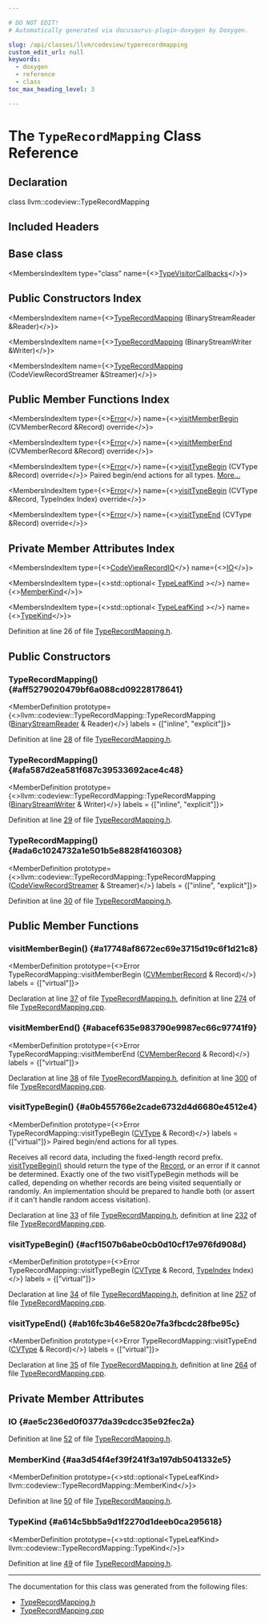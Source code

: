 ```yaml
---

# DO NOT EDIT!
# Automatically generated via docusaurus-plugin-doxygen by Doxygen.

slug: /api/classes/llvm/codeview/typerecordmapping
custom_edit_url: null
keywords:
  - doxygen
  - reference
  - class
toc_max_heading_level: 3

---
```





# The `TypeRecordMapping` Class Reference

<DoxygenPage pluginConfig={pluginConfig}>



## Declaration

<CodeBlock>class llvm::codeview::TypeRecordMapping</CodeBlock>

## Included Headers

<IncludesList>
<IncludesListItem
  filePath="llvm/DebugInfo/CodeView/TypeRecordMapping.h"
  permalink="/docs/api/files/include/include/llvm/include/llvm/debuginfo/include/llvm/debuginfo/codeview/typerecordmapping-h"
  isLocal="true" />
</IncludesList>

## Base class

<MembersIndex>

<MembersIndexItem
  type="class"
  name={<><a href="/docs/api/classes/llvm/codeview/typevisitorcallbacks">TypeVisitorCallbacks</a></>}>
</MembersIndexItem>

</MembersIndex>

## Public Constructors Index

<MembersIndex>

<MembersIndexItem
  name={<><a href="#aff5279020479bf6a088cd09228178641">TypeRecordMapping</a> (BinaryStreamReader &amp;Reader)</>}>
</MembersIndexItem>

<MembersIndexItem
  name={<><a href="#afa587d2ea581f687c39533692ace4c48">TypeRecordMapping</a> (BinaryStreamWriter &amp;Writer)</>}>
</MembersIndexItem>

<MembersIndexItem
  name={<><a href="#ada6c1024732a1e501b5e8828f4160308">TypeRecordMapping</a> (CodeViewRecordStreamer &amp;Streamer)</>}>
</MembersIndexItem>

</MembersIndex>

## Public Member Functions Index

<MembersIndex>

<MembersIndexItem
  type={<><a href="/docs/api/classes/llvm/error">Error</a></>}
  name={<><a href="#a17748af8672ec69e3715d19c6f1d21c8">visitMemberBegin</a> (CVMemberRecord &amp;Record) override</>}>
</MembersIndexItem>

<MembersIndexItem
  type={<><a href="/docs/api/classes/llvm/error">Error</a></>}
  name={<><a href="#abacef635e983790e9987ec66c97741f9">visitMemberEnd</a> (CVMemberRecord &amp;Record) override</>}>
</MembersIndexItem>

<MembersIndexItem
  type={<><a href="/docs/api/classes/llvm/error">Error</a></>}
  name={<><a href="#a0b455766e2cade6732d4d6680e4512e4">visitTypeBegin</a> (CVType &amp;Record) override</>}>
Paired begin/end actions for all types. <a href="#a0b455766e2cade6732d4d6680e4512e4">More...</a>
</MembersIndexItem>

<MembersIndexItem
  type={<><a href="/docs/api/classes/llvm/error">Error</a></>}
  name={<><a href="#acf1507b6abe0cb0d10cf17e976fd908d">visitTypeBegin</a> (CVType &amp;Record, TypeIndex Index) override</>}>
</MembersIndexItem>

<MembersIndexItem
  type={<><a href="/docs/api/classes/llvm/error">Error</a></>}
  name={<><a href="#ab16fc3b46e5820e7fa3fbcdc28fbe95c">visitTypeEnd</a> (CVType &amp;Record) override</>}>
</MembersIndexItem>

</MembersIndex>

## Private Member Attributes Index

<MembersIndex>

<MembersIndexItem
  type={<><a href="/docs/api/classes/llvm/codeview/codeviewrecordio">CodeViewRecordIO</a></>}
  name={<><a href="#ae5c236ed0f0377da39cdcc35e92fec2a">IO</a></>}>
</MembersIndexItem>

<MembersIndexItem
  type={<>std::optional&lt; <a href="/docs/api/namespaces/llvm/codeview/#a945d5dcbe78d400d17656726e2f6089b">TypeLeafKind</a> &gt;</>}
  name={<><a href="#aa3d54f4ef39f241f3a197db5041332e5">MemberKind</a></>}>
</MembersIndexItem>

<MembersIndexItem
  type={<>std::optional&lt; <a href="/docs/api/namespaces/llvm/codeview/#a945d5dcbe78d400d17656726e2f6089b">TypeLeafKind</a> &gt;</>}
  name={<><a href="#a614c5bb5a9d1f2270d1deeb0ca295618">TypeKind</a></>}>
</MembersIndexItem>

</MembersIndex>


Definition at line 26 of file <a href="/docs/api/files/include/include/llvm/include/llvm/debuginfo/include/llvm/debuginfo/codeview/typerecordmapping-h">TypeRecordMapping.h</a>.

<SectionDefinition>

## Public Constructors

### TypeRecordMapping() {#aff5279020479bf6a088cd09228178641}

<MemberDefinition
  prototype={<>llvm::codeview::TypeRecordMapping::TypeRecordMapping (<a href="/docs/api/classes/llvm/binarystreamreader">BinaryStreamReader</a> &amp; Reader)</>}
  labels = {["inline", "explicit"]}>

Definition at line <a href="/docs/api/files/include/include/llvm/include/llvm/debuginfo/include/llvm/debuginfo/codeview/typerecordmapping-h/#l00028">28</a> of file <a href="/docs/api/files/include/include/llvm/include/llvm/debuginfo/include/llvm/debuginfo/codeview/typerecordmapping-h">TypeRecordMapping.h</a>.
</MemberDefinition>

### TypeRecordMapping() {#afa587d2ea581f687c39533692ace4c48}

<MemberDefinition
  prototype={<>llvm::codeview::TypeRecordMapping::TypeRecordMapping (<a href="/docs/api/classes/llvm/binarystreamwriter">BinaryStreamWriter</a> &amp; Writer)</>}
  labels = {["inline", "explicit"]}>

Definition at line <a href="/docs/api/files/include/include/llvm/include/llvm/debuginfo/include/llvm/debuginfo/codeview/typerecordmapping-h/#l00029">29</a> of file <a href="/docs/api/files/include/include/llvm/include/llvm/debuginfo/include/llvm/debuginfo/codeview/typerecordmapping-h">TypeRecordMapping.h</a>.
</MemberDefinition>

### TypeRecordMapping() {#ada6c1024732a1e501b5e8828f4160308}

<MemberDefinition
  prototype={<>llvm::codeview::TypeRecordMapping::TypeRecordMapping (<a href="/docs/api/classes/llvm/codeview/codeviewrecordstreamer">CodeViewRecordStreamer</a> &amp; Streamer)</>}
  labels = {["inline", "explicit"]}>

Definition at line <a href="/docs/api/files/include/include/llvm/include/llvm/debuginfo/include/llvm/debuginfo/codeview/typerecordmapping-h/#l00030">30</a> of file <a href="/docs/api/files/include/include/llvm/include/llvm/debuginfo/include/llvm/debuginfo/codeview/typerecordmapping-h">TypeRecordMapping.h</a>.
</MemberDefinition>

</SectionDefinition>

<SectionDefinition>

## Public Member Functions

### visitMemberBegin() {#a17748af8672ec69e3715d19c6f1d21c8}

<MemberDefinition
  prototype={<>Error TypeRecordMapping::visitMemberBegin (<a href="/docs/api/structs/llvm/codeview/cvmemberrecord">CVMemberRecord</a> &amp; Record)</>}
  labels = {["virtual"]}>

Declaration at line <a href="/docs/api/files/include/include/llvm/include/llvm/debuginfo/include/llvm/debuginfo/codeview/typerecordmapping-h/#l00037">37</a> of file <a href="/docs/api/files/include/include/llvm/include/llvm/debuginfo/include/llvm/debuginfo/codeview/typerecordmapping-h">TypeRecordMapping.h</a>, definition at line <a href="/docs/api/files/lib/lib/debuginfo/lib/debuginfo/codeview/typerecordmapping-cpp/#l00274">274</a> of file <a href="/docs/api/files/lib/lib/debuginfo/lib/debuginfo/codeview/typerecordmapping-cpp">TypeRecordMapping.cpp</a>.
</MemberDefinition>

### visitMemberEnd() {#abacef635e983790e9987ec66c97741f9}

<MemberDefinition
  prototype={<>Error TypeRecordMapping::visitMemberEnd (<a href="/docs/api/structs/llvm/codeview/cvmemberrecord">CVMemberRecord</a> &amp; Record)</>}
  labels = {["virtual"]}>

Declaration at line <a href="/docs/api/files/include/include/llvm/include/llvm/debuginfo/include/llvm/debuginfo/codeview/typerecordmapping-h/#l00038">38</a> of file <a href="/docs/api/files/include/include/llvm/include/llvm/debuginfo/include/llvm/debuginfo/codeview/typerecordmapping-h">TypeRecordMapping.h</a>, definition at line <a href="/docs/api/files/lib/lib/debuginfo/lib/debuginfo/codeview/typerecordmapping-cpp/#l00300">300</a> of file <a href="/docs/api/files/lib/lib/debuginfo/lib/debuginfo/codeview/typerecordmapping-cpp">TypeRecordMapping.cpp</a>.
</MemberDefinition>

### visitTypeBegin() {#a0b455766e2cade6732d4d6680e4512e4}

<MemberDefinition
  prototype={<>Error TypeRecordMapping::visitTypeBegin (<a href="/docs/api/namespaces/llvm/codeview/#a238eda31f74c0f0f3224f71b50b7d165">CVType</a> &amp; Record)</>}
  labels = {["virtual"]}>
Paired begin/end actions for all types.

Receives all record data, including the fixed-length record prefix. <a href="#a0b455766e2cade6732d4d6680e4512e4">visitTypeBegin()</a> should return the type of the <a href="/docs/api/classes/llvm/record">Record</a>, or an error if it cannot be determined. Exactly one of the two visitTypeBegin methods will be called, depending on whether records are being visited sequentially or randomly. An implementation should be prepared to handle both (or assert if it can&#39;t handle random access visitation).

Declaration at line <a href="/docs/api/files/include/include/llvm/include/llvm/debuginfo/include/llvm/debuginfo/codeview/typerecordmapping-h/#l00033">33</a> of file <a href="/docs/api/files/include/include/llvm/include/llvm/debuginfo/include/llvm/debuginfo/codeview/typerecordmapping-h">TypeRecordMapping.h</a>, definition at line <a href="/docs/api/files/lib/lib/debuginfo/lib/debuginfo/codeview/typerecordmapping-cpp/#l00232">232</a> of file <a href="/docs/api/files/lib/lib/debuginfo/lib/debuginfo/codeview/typerecordmapping-cpp">TypeRecordMapping.cpp</a>.
</MemberDefinition>

### visitTypeBegin() {#acf1507b6abe0cb0d10cf17e976fd908d}

<MemberDefinition
  prototype={<>Error TypeRecordMapping::visitTypeBegin (<a href="/docs/api/namespaces/llvm/codeview/#a238eda31f74c0f0f3224f71b50b7d165">CVType</a> &amp; Record, <a href="/docs/api/classes/llvm/codeview/typeindex">TypeIndex</a> Index)</>}
  labels = {["virtual"]}>

Declaration at line <a href="/docs/api/files/include/include/llvm/include/llvm/debuginfo/include/llvm/debuginfo/codeview/typerecordmapping-h/#l00034">34</a> of file <a href="/docs/api/files/include/include/llvm/include/llvm/debuginfo/include/llvm/debuginfo/codeview/typerecordmapping-h">TypeRecordMapping.h</a>, definition at line <a href="/docs/api/files/lib/lib/debuginfo/lib/debuginfo/codeview/typerecordmapping-cpp/#l00257">257</a> of file <a href="/docs/api/files/lib/lib/debuginfo/lib/debuginfo/codeview/typerecordmapping-cpp">TypeRecordMapping.cpp</a>.
</MemberDefinition>

### visitTypeEnd() {#ab16fc3b46e5820e7fa3fbcdc28fbe95c}

<MemberDefinition
  prototype={<>Error TypeRecordMapping::visitTypeEnd (<a href="/docs/api/namespaces/llvm/codeview/#a238eda31f74c0f0f3224f71b50b7d165">CVType</a> &amp; Record)</>}
  labels = {["virtual"]}>

Declaration at line <a href="/docs/api/files/include/include/llvm/include/llvm/debuginfo/include/llvm/debuginfo/codeview/typerecordmapping-h/#l00035">35</a> of file <a href="/docs/api/files/include/include/llvm/include/llvm/debuginfo/include/llvm/debuginfo/codeview/typerecordmapping-h">TypeRecordMapping.h</a>, definition at line <a href="/docs/api/files/lib/lib/debuginfo/lib/debuginfo/codeview/typerecordmapping-cpp/#l00264">264</a> of file <a href="/docs/api/files/lib/lib/debuginfo/lib/debuginfo/codeview/typerecordmapping-cpp">TypeRecordMapping.cpp</a>.
</MemberDefinition>

</SectionDefinition>

<SectionDefinition>

## Private Member Attributes

### IO {#ae5c236ed0f0377da39cdcc35e92fec2a}

<MemberDefinition
  prototype="CodeViewRecordIO llvm::codeview::TypeRecordMapping::IO">

Definition at line <a href="/docs/api/files/include/include/llvm/include/llvm/debuginfo/include/llvm/debuginfo/codeview/typerecordmapping-h/#l00052">52</a> of file <a href="/docs/api/files/include/include/llvm/include/llvm/debuginfo/include/llvm/debuginfo/codeview/typerecordmapping-h">TypeRecordMapping.h</a>.
</MemberDefinition>

### MemberKind {#aa3d54f4ef39f241f3a197db5041332e5}

<MemberDefinition
  prototype={<>std::optional&lt;TypeLeafKind&gt; llvm::codeview::TypeRecordMapping::MemberKind</>}>

Definition at line <a href="/docs/api/files/include/include/llvm/include/llvm/debuginfo/include/llvm/debuginfo/codeview/typerecordmapping-h/#l00050">50</a> of file <a href="/docs/api/files/include/include/llvm/include/llvm/debuginfo/include/llvm/debuginfo/codeview/typerecordmapping-h">TypeRecordMapping.h</a>.
</MemberDefinition>

### TypeKind {#a614c5bb5a9d1f2270d1deeb0ca295618}

<MemberDefinition
  prototype={<>std::optional&lt;TypeLeafKind&gt; llvm::codeview::TypeRecordMapping::TypeKind</>}>

Definition at line <a href="/docs/api/files/include/include/llvm/include/llvm/debuginfo/include/llvm/debuginfo/codeview/typerecordmapping-h/#l00049">49</a> of file <a href="/docs/api/files/include/include/llvm/include/llvm/debuginfo/include/llvm/debuginfo/codeview/typerecordmapping-h">TypeRecordMapping.h</a>.
</MemberDefinition>

</SectionDefinition>

<hr/>

The documentation for this class was generated from the following files:

<ul>
<li><a href="/docs/api/files/include/include/llvm/include/llvm/debuginfo/include/llvm/debuginfo/codeview/typerecordmapping-h">TypeRecordMapping.h</a></li>
<li><a href="/docs/api/files/lib/lib/debuginfo/lib/debuginfo/codeview/typerecordmapping-cpp">TypeRecordMapping.cpp</a></li>
</ul>

</DoxygenPage>
